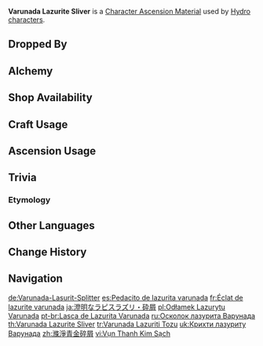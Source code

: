 {{Item Infobox
|title        = Va&shy;ru&shy;na&shy;da La&shy;zu&shy;rite Sli&shy;ver
|id           = 104121
|image        = Item Varunada Lazurite Sliver.png
|type         = Character Ascension Materials
|invCategory  = Character Development Items
|group        = Varunada Lazurite
|group2       = Ascension Gems
|quality      = 2
|description  = Character Ascension Material.
|source1      = Dropped by [[Normal Bosses]] and [[Weekly Bosses]]
|source2      = [[Alchemy]]
|source3      = {{Sold By|Varunada Lazurite Sliver}}
|source4      = [[Commission]] Bonus Rewards
|source5      = [[Parametric Transformer]]
}}
'''Varunada Lazurite Sliver''' is a [[Character Ascension Material]] used by [[Hydro]] [[characters]].

==Dropped By==
{{Dropped By}}

==Alchemy==
{{Recipe
|type = Converting
|Agnidus Agate Sliver = 1
|Dust of Azoth = 1
|sort = Agnidus Agate Sliver;Dust of Azoth
}}
{{Recipe
|type = Converting
|Nagadus Emerald Sliver = 1
|Dust of Azoth = 1
|sort = Nagadus Emerald Sliver;Dust of Azoth
}}
{{Recipe
|type = Converting
|Vajrada Amethyst Sliver = 1
|Dust of Azoth = 1
|sort = Vajrada Amethyst Sliver;Dust of Azoth
}}
{{Recipe
|type = Converting
|Vayuda Turquoise Sliver = 1
|Dust of Azoth = 1
|sort = Vayuda Turquoise Sliver;Dust of Azoth
}}
{{Recipe
|type = Converting
|Shivada Jade Sliver = 1
|Dust of Azoth = 1
|sort = Shivada Jade Sliver;Dust of Azoth
}}
{{Recipe
|type = Converting
|Prithiva Topaz Sliver = 1
|Dust of Azoth = 1
|sort = Prithiva Topaz Sliver;Dust of Azoth
}}

==Shop Availability==
{{Shop Availability|currency=[[Sigil]]}}

==Craft Usage==
{{Craft Usage}}

==Ascension Usage==
{{Ascension Usage}}

==Trivia==
===Etymology===
{{Transclude|Varunada Lazurite|Etymology}}

==Other Languages==
{{Other Languages
|en      = Varunada Lazurite Sliver
|zhs     = 涤净青金碎屑
|zhs_rm  = Díjìng Qīngjīn Suìxiè
|zht     = 滌淨青金碎屑
|zht_rm  = Díjìng Qīngjīn Suìxiè
|zh_tl   = {{w|Clastic}} of Cleansing Lazurite
|ja      = 澄明なラピスラズリ・砕屑
|ja_rm   = Choumei na Rapisu Razuri - Saisetsu
|ja_tl   = Clear Lapis Lazuli - {{w|Clastic}}
|ko      = 순수한 청금석 가루
|ko_rm   = 
|ko_tl   = Pure Lazurite Dust
|es      = Pedacito de lazurita varunada
|es_tl   = Varunada Lazurite Nibble
|fr      = Éclat de lazurite varunada
|fr_tl   = Varunada Lazurite Sliver
|ru      = Осколок лазурита Варунада
|ru_tl   = Sliver of Varunada Lazurite
|th      = Varunada Lazurite Sliver
|vi      = Vụn {{tt|Thanh Kim|青金}} Sạch
|vi_tl   = Shard of Clean Lazurite
|de      = Varunada-Lasurit-Splitter
|de_tl   = Varunada Lazurite Sliver
|id      = Varunada Lazurite Sliver
|pt      = Lasca de Lazurita Varunada
|pt_tl   = 
|tr      = Varunada Lazuriti Tozu
|tr_tl   = Varunada Lazurite Dust
|it      = Scheggia di lazurite Varunada
|it_tl   = 
}}

==Change History==
{{Change History|1.0}}

==Navigation==
{{Development Item Navbox|Character Ascension Materials}}

[[de:Varunada-Lasurit-Splitter]]
[[es:Pedacito de lazurita varunada]]
[[fr:Éclat de lazurite varunada]]
[[ja:澄明なラピスラズリ・砕屑]]
[[pl:Odłamek Lazurytu Varunada]]
[[pt-br:Lasca de Lazurita Varunada]]
[[ru:Осколок лазурита Варунада]]
[[th:Varunada Lazurite Sliver]]
[[tr:Varunada Lazuriti Tozu]]
[[uk:Крихти лазуриту Варунада]]
[[zh:滌淨青金碎屑]]
[[vi:Vụn Thanh Kim Sạch]]